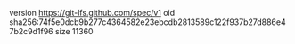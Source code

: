 version https://git-lfs.github.com/spec/v1
oid sha256:74f5e0dcb9b277c4364582e23ebcdb2813589c122f937b27d886e47b2c9d1f96
size 11360
